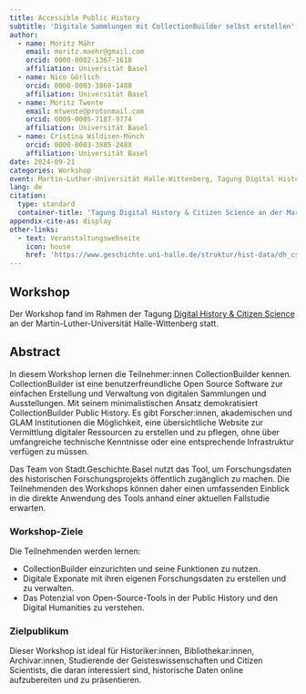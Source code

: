 ```yaml
---
title: Accessible Public History
subtitle: 'Digitale Sammlungen mit CollectionBuilder selbst erstellen'
author:
  - name: Moritz Mähr
    email: moritz.maehr@gmail.com
    orcid: 0000-0002-1367-1618
    affiliation: Universität Basel
  - name: Nico Görlich
    orcid: 0000-0003-3860-1488
    affiliation: Universität Basel
  - name: Moritz Twente
    email: mtwente@protonmail.com
    orcid: 0009-0005-7187-9774
    affiliation: Universität Basel
  - name: Cristina Wildisen-Münch
    orcid: 0000-0003-3885-248X
    affiliation: Universität Basel
date: 2024-09-21
categories: Workshop
event: Martin-Luther-Universität Halle-Wittenberg, Tagung Digital History & Citizen Science
lang: de
citation:
  type: standard
  container-title: 'Tagung Digital History & Citizen Science an der Martin-Luther-Universität Halle-Wittenberg'
appendix-cite-as: display
other-links:
  - text: Veranstaltungswebseite
    icon: house
    href: 'https://www.geschichte.uni-halle.de/struktur/hist-data/dh_cs/'
---
```


## Workshop

Der Workshop fand im Rahmen der Tagung [Digital History & Citizen Science](https://www.geschichte.uni-halle.de/struktur/hist-data/dh_cs) an der Martin-Luther-Universität Halle-Wittenberg statt.

## Abstract

In diesem Workshop lernen die Teilnehmer:innen CollectionBuilder kennen. CollectionBuilder ist eine benutzerfreundliche Open Source Software zur einfachen Erstellung und Verwaltung von digitalen Sammlungen und Ausstellungen. Mit seinem minimalistischen Ansatz demokratisiert CollectionBuilder Public History. Es gibt Forscher:innen, akademischen und GLAM Institutionen die Möglichkeit, eine übersichtliche Website zur Vermittlung digitaler Ressourcen zu erstellen und zu pflegen, ohne über umfangreiche technische Kenntnisse oder eine entsprechende Infrastruktur verfügen zu müssen.

Das Team von Stadt.Geschichte.Basel nutzt das Tool, um Forschungsdaten des historischen Forschungsprojekts öffentlich zugänglich zu machen. Die Teilnehmenden des Workshops können daher einen umfassenden Einblick in die direkte Anwendung des Tools anhand einer aktuellen Fallstudie erwarten.

### Workshop-Ziele

Die Teilnehmenden werden lernen:

- CollectionBuilder einzurichten und seine Funktionen zu nutzen.
- Digitale Exponate mit ihren eigenen Forschungsdaten zu erstellen und zu verwalten.
- Das Potenzial von Open-Source-Tools in der Public History und den Digital Humanities zu verstehen.

### Zielpublikum

Dieser Workshop ist ideal für Historiker:innen, Bibliothekar:innen, Archivar:innen, Studierende der Geisteswissenschaften und Citizen Scientists, die daran interessiert sind, historische Daten online aufzubereiten und zu präsentieren.

